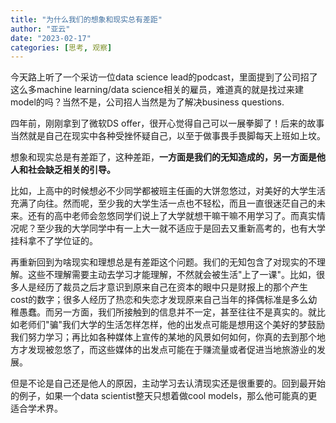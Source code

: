 ```yaml
---
title: "为什么我们的想象和现实总有差距"
author: "亚云"
date: "2023-02-17"
categories: [思考, 观察]
---
```


今天路上听了一个采访一位data science lead的podcast，里面提到了公司招了这么多machine learning/data science相关的雇员，难道真的就是找过来建model的吗？当然不是，公司招人当然是为了解决business questions. 

四年前，刚刚拿到了微软DS offer，很开心觉得自己可以一展拳脚了！后来的故事当然就是自己在现实中各种受挫怀疑自己，以至于做事畏手畏脚每天上班如上坟。

想象和现实总是有差距了，这种差距，**一方面是我们的无知造成的，另一方面是他人和社会缺乏相关的引导。**

比如，上高中的时候想必不少同学都被班主任画的大饼忽悠过，对美好的大学生活充满了向往。然而呢，至少我的大学生活一点也不轻松，而且一直很迷茫自己的未来。还有的高中老师会忽悠同学们说上了大学就想干嘛干嘛不用学习了。而真实情况呢？至少我的大学同学中有一上大一就不适应于是回去又重新高考的，也有大学挂科拿不了学位证的。

再重新回到为啥现实和理想总是有差距这个问题。我们的无知包含了对现实的不理解。这些不理解需要主动去学习才能理解，不然就会被生活\"上了一课\"。比如，很多人是经历了裁员之后才意识到原来自己在资本的眼中只是财报上的那个产生cost的数字；很多人经历了热恋和失恋才发现原来自己当年的择偶标准是多么幼稚愚蠢。而另一方面，我们所接触到的信息并不一定，甚至往往不是真实的。就比如老师们\"骗\"我们大学的生活怎样怎样，他的出发点可能是想用这个美好的梦鼓励我们努力学习；再比如各种媒体上宣传的某地的风景如何如何，你真的去到那个地方才发现被忽悠了，而这些媒体的出发点可能在于赚流量或者促进当地旅游业的发展。

但是不论是自己还是他人的原因，主动学习去认清现实还是很重要的。回到最开始的例子，如果一个data scientist整天只想着做cool models，那么他可能真的更适合学术界。
